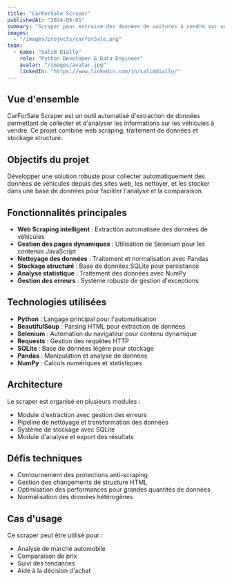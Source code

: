 ```yaml
---
title: "CarForSale Scraper"
publishedAt: "2024-05-01"
summary: "Scraper pour extraire des données de voitures à vendre sur un site web, avec stockage dans une base de données."
images:
  - "/images/projects/carforSale.png"
team:
  - name: "Salim Diallo"
    role: "Python Developer & Data Engineer"
    avatar: "/images/avatar.jpg"
    linkedIn: "https://www.linkedin.com/in/salimdiallo/"
---
```


## Vue d'ensemble

CarForSale Scraper est un outil automatisé d'extraction de données permettant de collecter et d'analyser les informations sur les véhicules à vendre. Ce projet combine web scraping, traitement de données et stockage structuré.

## Objectifs du projet

Développer une solution robuste pour collecter automatiquement des données de véhicules depuis des sites web, les nettoyer, et les stocker dans une base de données pour faciliter l'analyse et la comparaison.

## Fonctionnalités principales

- **Web Scraping intelligent** : Extraction automatisée des données de véhicules
- **Gestion des pages dynamiques** : Utilisation de Selenium pour les contenus JavaScript
- **Nettoyage des données** : Traitement et normalisation avec Pandas
- **Stockage structuré** : Base de données SQLite pour persistance
- **Analyse statistique** : Traitement des données avec NumPy
- **Gestion des erreurs** : Système robuste de gestion d'exceptions

## Technologies utilisées

- **Python** : Langage principal pour l'automatisation
- **BeautifulSoup** : Parsing HTML pour extraction de données
- **Selenium** : Automation du navigateur pour contenu dynamique
- **Requests** : Gestion des requêtes HTTP
- **SQLite** : Base de données légère pour stockage
- **Pandas** : Manipulation et analyse de données
- **NumPy** : Calculs numériques et statistiques

## Architecture

Le scraper est organisé en plusieurs modules :
- Module d'extraction avec gestion des erreurs
- Pipeline de nettoyage et transformation des données
- Système de stockage avec SQLite
- Module d'analyse et export des résultats

## Défis techniques

- Contournement des protections anti-scraping
- Gestion des changements de structure HTML
- Optimisation des performances pour grandes quantités de données
- Normalisation des données hétérogènes

## Cas d'usage

Ce scraper peut être utilisé pour :
- Analyse de marché automobile
- Comparaison de prix
- Suivi des tendances
- Aide à la décision d'achat